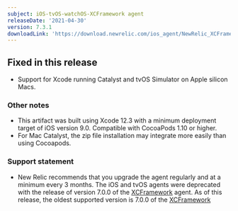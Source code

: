 ```yaml
---
subject: iOS-tvOS-watchOS-XCFramework agent
releaseDate: '2021-04-30'
version: 7.3.1
downloadLink: 'https://download.newrelic.com/ios_agent/NewRelic_XCFramework_Agent_7.3.1.zip'
---
```


## Fixed in this release

* Support for Xcode running Catalyst and tvOS Simulator on Apple silicon Macs.

### Other notes

* This artifact was built using Xcode 12.3 with a minimum deployment target of iOS version 9.0. Compatible with CocoaPods 1.10 or higher.
* For Mac Catalyst, the zip file installation may integrate more easily than using Cocoapods.

### Support statement

* New Relic recommends that you upgrade the agent regularly and at a minimum every 3 months. The iOS and tvOS agents were deprecated with the release of version 7.0.0 of the [XCFramework](https://docs.newrelic.com/docs/release-notes/mobile-release-notes/xcframework-release-notes/xcframework-agent-700) agent. As of this release, the oldest supported version is 7.0.0 of the [XCFramework](https://docs.newrelic.com/docs/release-notes/mobile-release-notes/ios-release-notes/ios-agent-700)
